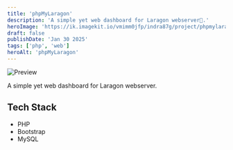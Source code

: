 ```yaml
---
title: 'phpMyLaragon'
description: 'A simple yet web dashboard for Laragon webserver🐘.'
heroImage: 'https://ik.imagekit.io/vmimm0jfp/indra87g/project/phpmylaragon.png'
draft: false
publishDate: 'Jan 30 2025'
tags: ['php', 'web']
heroAlt: 'phpMyLaragon'
---
```


![Preview](https://ik.imagekit.io/vmimm0jfp/indra87g/project/phpmylaragon.png)

A simple yet web dashboard for Laragon webserver.

## Tech Stack

- PHP 
- Bootstrap
- MySQL
